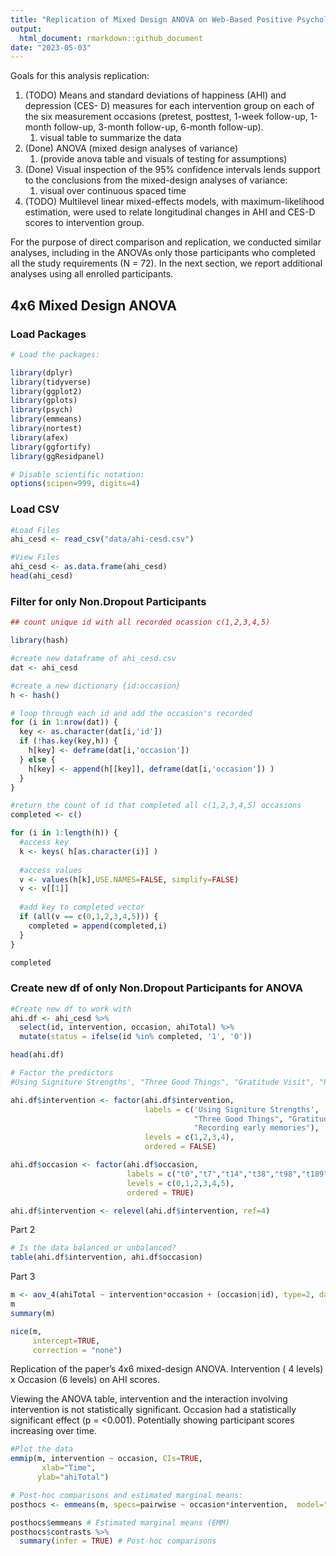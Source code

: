 ```yaml
---
title: "Replication of Mixed Design ANOVA on Web-Based Positive Psychology Interventions"
output:
  html_document: rmarkdown::github_document
date: "2023-05-03"
---
```


Goals for this analysis replication:

1.  (TODO) Means and standard deviations of happiness (AHI) and depression (CES- D) measures for each intervention group on each of the six measurement occasions (pretest, posttest, 1-week follow-up, 1-month follow-up, 3-month follow-up, 6-month follow-up).
    1.  visual table to summarize the data
2.  (Done) ANOVA (mixed design analyses of variance)
    1.   (provide anova table and visuals of testing for assumptions)
3.  (Done) Visual inspection of the 95% confidence intervals lends support to the conclusions from the mixed-design analyses of variance:
    1.  visual over continuous spaced time
4.  (TODO) Multilevel linear mixed-effects models, with maximum-likelihood estimation, were used to relate longitudinal changes in AHI and CES-D scores to intervention group.

For the purpose of direct comparison and replication, we conducted similar analyses, including in the ANOVAs only those participants who completed all the study requirements (N = 72). In the next section, we report additional analyses using all enrolled participants.

## 4x6 Mixed Design ANOVA

### Load Packages
```r
# Load the packages:

library(dplyr)
library(tidyverse)
library(ggplot2)
library(gplots)
library(psych)
library(emmeans)
library(nortest)
library(afex)
library(ggfortify)
library(ggResidpanel)

# Disable scientific notation:
options(scipen=999, digits=4)
```

### Load CSV
```r
#Load Files
ahi_cesd <- read_csv("data/ahi-cesd.csv")

#View Files
ahi_cesd <- as.data.frame(ahi_cesd)
head(ahi_cesd)
```

### Filter for only Non.Dropout Participants

```r
## count unique id with all recorded ocassion c(1,2,3,4,5)

library(hash)

#create new dataframe of ahi_cesd.csv
dat <- ahi_cesd

#create a new dictionary {id:occasion}
h <- hash()

# loop through each id and add the occasion's recorded
for (i in 1:nrow(dat)) {
  key <- as.character(dat[i,'id'])
  if (!has.key(key,h)) {
    h[key] <- deframe(dat[i,'occasion'])
  } else {
    h[key] <- append(h[[key]], deframe(dat[i,'occasion']) )
  }
}

#return the count of id that completed all c(1,2,3,4,5) occasions
completed <- c()

for (i in 1:length(h)) {
  #access key
  k <- keys( h[as.character(i)] )
  
  #access values
  v <- values(h[k],USE.NAMES=FALSE, simplify=FALSE)
  v <- v[[1]]
  
  #add key to completed vector
  if (all(v == c(0,1,2,3,4,5))) {
    completed = append(completed,i)
  }
}

completed
```

### Create new df of only Non.Dropout Participants for ANOVA

```r
#Create new df to work with
ahi.df <- ahi_cesd %>%
  select(id, intervention, occasion, ahiTotal) %>%
  mutate(status = ifelse(id %in% completed, '1', '0'))

head(ahi.df)
```

```r
# Factor the predictors
#Using Signiture Strengths', "Three Good Things", "Gratitude Visit", "Recording early memories"

ahi.df$intervention <- factor(ahi.df$intervention, 
                              labels = c('Using Signiture Strengths', 
                                         "Three Good Things", "Gratitude Visit", 
                                         "Recording early memories"),
                              levels = c(1,2,3,4), 
                              ordered = FALSE)

ahi.df$occasion <- factor(ahi.df$occasion, 
                          labels = c("t0","t7","t14","t38","t98","t189"),
                          levels = c(0,1,2,3,4,5), 
                          ordered = TRUE)

ahi.df$intervention <- relevel(ahi.df$intervention, ref=4)
```

Part 2

```r
# Is the data balanced or unbalanced?
table(ahi.df$intervention, ahi.df$occasion)
```

Part 3

```r
m <- aov_4(ahiTotal ~ intervention*occasion + (occasion|id), type=2, data=ahi.df)
m
summary(m)

nice(m,
     intercept=TRUE,
     correction = "none")
```

Replication of the paper's 4x6 mixed-design ANOVA. Intervention ( 4 levels) x Occasion (6 levels) on AHI scores.

Viewing the ANOVA table, intervention and the interaction involving intervention is not statistically significant. Occasion had a statistically significant effect (p = \<0.001). Potentially showing participant scores increasing over time.

```r
#Plot the data
emmip(m, intervention ~ occasion, CIs=TRUE,
       xlab="Time",
      ylab="ahiTotal")
```

```r
# Post-hoc comparisons and estimated marginal means:
posthocs <- emmeans(m, specs=pairwise ~ occasion*intervention,  model="multivariate",adjust="tukey")

posthocs$emmeans # Estimated marginal means (EMM)
posthocs$contrasts %>% 
  summary(infer = TRUE) # Post-hoc comparisons
```
